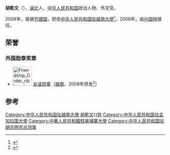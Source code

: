 '''胡乾文'''（{{bd|1946年|10月}}），[[湖北|湖北]]人，[[中华人民共和国|中华人民共和国]]政治人物、外交官。

2006年，接替[[齐建国|齐建国]]，担任[[中国驻越南大使列表|中华人民共和国驻越南大使]]<ref>{{cite web|author=中华人民共和国外交部|title=中国驻越南历任大使|url=http://www.mfa.gov.cn/chn/pds/ziliao/wjrw/2167/2168/t9149.htm|publisher=中华人民共和国外交部|accessdate=2012-03-07}}</ref>。2008年，由[[孙国祥|孙国祥]]接任。

==荣誉==
===外国勋章奖章===
* [[File:Friendship_Order_ribbon_bar.svg|60px]] [[友谊勋章_(越南)|友谊勋章]]（[[越南|越南]]，2008年颁发<ref>{{cite web |title=驻越南大使胡乾文进行离任拜会 |url=http://vn.chineseembassy.org/chn/sghkt/t523711.htm |publisher=中华人民共和国驻越南社会主义共和国大使馆 |date=2008-11-25 |accessdate=2021-06-25}}</ref>）

== 参考 ==
{{reflist}}

{{start box}}
{{s-dip}}
{{succession box|[[王春貴|王春貴]]|[[柴璽|柴璽]]|[[中國駐孟加拉國大使列表|中華人民共和國駐孟加拉國大使]]|2000年7月-2003年10月}}
{{succession box|[[寧賦魁|寧賦魁]]|[[張金鳳|張金鳳]]|[[中国驻柬埔寨大使列表|中華人民共和国驻柬埔寨大使]]|2004年1月-2005年12月}}
{{succession box|[[齐建国|齐建国]]|[[孙国祥|孙国祥]]|[[中国驻越南大使列表|中华人民共和国驻越南大使]]|2006年3月-2008年11月}}
{{end box}}
{{中国政治人物小作品}}

[[Category:中华人民共和国驻越南大使|Category:中华人民共和国驻越南大使]]
[[Category:{{Str_left|胡乾文}}姓]]
[[Category:中华人民共和国驻孟加拉国大使|Category:中华人民共和国驻孟加拉国大使]]
[[Category:中華人民共和國駐柬埔寨大使|Category:中華人民共和國駐柬埔寨大使]]
[[Category:中华人民共和国驻胡志明市总领事|Category:中华人民共和国驻胡志明市总领事]]
